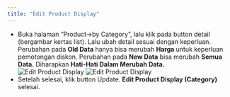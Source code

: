 ```yaml
---
title: "Edit Product Display"
---
```


- Buka halaman “Product->by Category”, lalu klik pada button detail (bergambar kertas list). Lalu ubah detail sesuai dengan keperluan. Perubahan pada **Old Data** hanya bisa merubah **Harga** untuk keperluan pemotongan diskon. Perubahan pada **New Data** bisa merubah **Semua Data.** Diharapkan **Hati-Hati Dalam Merubah Data.**
  ![Edit Product Display](/image/storage/category/edit/a-1.png "Edit Product Display")
  ![Edit Product Display](/image/storage/category/edit/a-2.png "Edit Product Display")
- Setelah selesai, klik button Update. **Edit Product Display (Category)** selesai.
